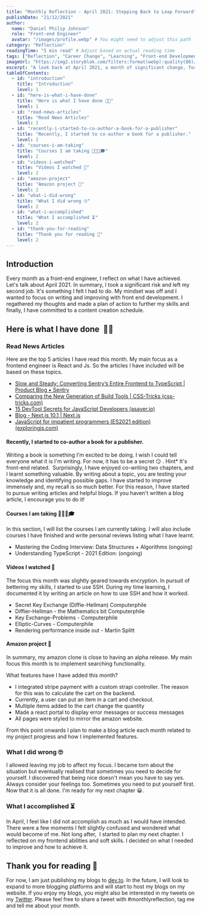 ```yaml
---
title: "Monthly Reflection - April 2021: Stepping Back to Leap Forward"
publishDate: "21/12/2021"
author:
  name: "Daniel Philip Johnson"
  role: "Front-end Engineer"
  avatar: "/images/profile.webp" # You might need to adjust this path
category: "Reflection"
readingTime: "5 min read" # Adjust based on actual reading time
tags: ["Reflection", "Career Change", "Learning", "Front-end Development", "Personal Growth"]
imageUrl: "https://img2.storyblok.com/filters:format(webp):quality(80)/f/136938/1000x420/cffcfb0a0c/blogbanner.jpg" # Use the image from the article
excerpt: "A look back at April 2021, a month of significant change, focusing on leaving a job to prioritize learning, skill development in front-end (React, JS, TypeScript), and a commitment to content creation."
tableOfContents:
  - id: "introduction"
    title: "Introduction"
    level: 1
  - id: "here-is-what-i-have-done"
    title: "Here is what I have done 👨‍💻"
    level: 1
  - id: "read-news-articles"
    title: "Read News Articles"
    level: 2
  - id: "recently-i-started-to-co-author-a-book-for-a-publisher"
    title: "Recently, I started to co-author a book for a publisher."
    level: 2
  - id: "courses-i-am-taking"
    title: "Courses I am taking 👨🏻‍🎓🎓"
    level: 2
  - id: "videos-i-watched"
    title: "Videos I watched 🎥"
    level: 2
  - id: "amazon-project"
    title: "Amazon project 💼"
    level: 2
  - id: "what-i-did-wrong"
    title: "What I did wrong 🙄"
    level: 2
  - id: "what-i-accomplished"
    title: "What I accomplished ⏳"
    level: 2
  - id: "thank-you-for-reading"
    title: "Thank you for reading 👋"
    level: 2
---
```


## Introduction

Every month as a front-end engineer, I reflect on what I have achieved. Let's talk about April 2021. In summary, I took a significant risk and left my second job. It's something I felt I had to do. My mindset was off and I wanted to focus on writing and improving with front end development. I regathered my thoughts and made a plan of action to further my skills and finally, I have committed to a content creation schedule.

## Here is what I have done &nbsp;👨‍💻

### Read News Articles

Here are the top 5 articles I have read this month. My main focus as a frontend engineer is React and Js. So the articles I have included will be based on these topics.

* [Slow and Steady: Converting Sentry’s Entire Frontend to TypeScript | Product Blog • Sentry](https://blog.sentry.io/2021/04/12/slow-and-steady-converting-sentrys-entire-frontend-to-typescript)
* [Comparing the New Generation of Build Tools | CSS-Tricks (css-tricks.com)](https://css-tricks.com/comparing-the-new-generation-of-build-tools/)
* [15 DevTool Secrets for JavaScript Developers (asayer.io)](https://blog.asayer.io/15-devtool-secrets-for-javascript-developers)
* [Blog - Next.js 10.1 | Next.js](https://nextjs.org/blog/next-10-1)
* [JavaScript for impatient programmers (ES2021 edition) (exploringjs.com)](https://exploringjs.com/impatient-js/toc.html)

#### Recently, I started to co-author a book for a publisher.

Writing a book is something I'm excited to be doing. I wish I could tell everyone what it is I'm writing. For now, it has to be a secret 😏 . Hint\* It's front-end related.&nbsp; Surprisingly, I have enjoyed co-writing two chapters, and I learnt something valuable. By writing about a topic, you are testing your knowledge and identifying possible gaps. I have started to improve immensely and, my recall is so much better. For this reason, I have started to pursue writing articles and helpful blogs. If you haven't written a blog article, I encourage you to do it!

#### Courses I am taking 👨🏻‍🎓🎓

In this section, I will list the courses I am currently taking. I will also include courses I have finished and write personal reviews listing what I have learnt.

* Mastering the Coding Interview: Data Structures + Algorithms (ongoing)
* Understanding TypeScript - 2021 Edition: (ongoing)

#### Videos I watched 🎥

The focus this month was slightly geared towards encryption. In pursuit of bettering my skills, I started to use SSH. During my time learning, I documented it by writing an article on how to use SSH and how it worked.

* Secret Key Exchange (Diffie-Hellman) Computerphile
* Diffier-Hellman - the Mathematics bit Computerphile
* Key Exchange-Problems - Computerphile
* Elliptic-Curves - Computerphile
* Rendering performance inside out - Martin Splitt

#### Amazon project 💼

In summary, my amazon clone is close to having an alpha release. My main focus this month is to implement searching functionality.

What features have I have added this month?

* I integrated stripe payment with a custom strapi controller. The reason for this was to calculate the cart on the backend.
* Currently, a user can put an item in a cart and checkout.
* Multiple items added to the cart change the quantity
* Made a react portal to display error messages or success messages
* All pages were styled to mirror the amazon website.

From this point onwards I plan to make a blog article each month related to my project progress and how I implemented features.

### What I did wrong 🙄

I allowed leaving my job to affect my focus. I became torn about the situation but eventually realised that sometimes you need to decide for yourself. I discovered that being nice doesn't mean you have to say yes. Always consider your feelings too. Sometimes you need to put yourself first. Now that it is all done. I'm ready for my next chapter 😀.

### What I accomplished ⏳

In April, I feel like I did not accomplish as much as I would have intended. There were a few moments I felt slightly confused and wondered what would become of me. Not long after,&nbsp; I started to plan my next chapter. I reflected on my frontend abilities and soft skills. I decided on what I needed to improve and how to achieve it.

## Thank you for reading 👋

For now, I am just publishing my blogs to [dev.to](https://dev.to/danielphilipjohnson/). In the future, I will look to expand to more blogging platforms and will start to host my blogs on my website. If you enjoy my blogs, you might also be interested in my tweets on my [Twitter](https://twitter.com/danielp_johnson). Please feel free to share a tweet with #monthlyreflection, tag me and tell me about your month.